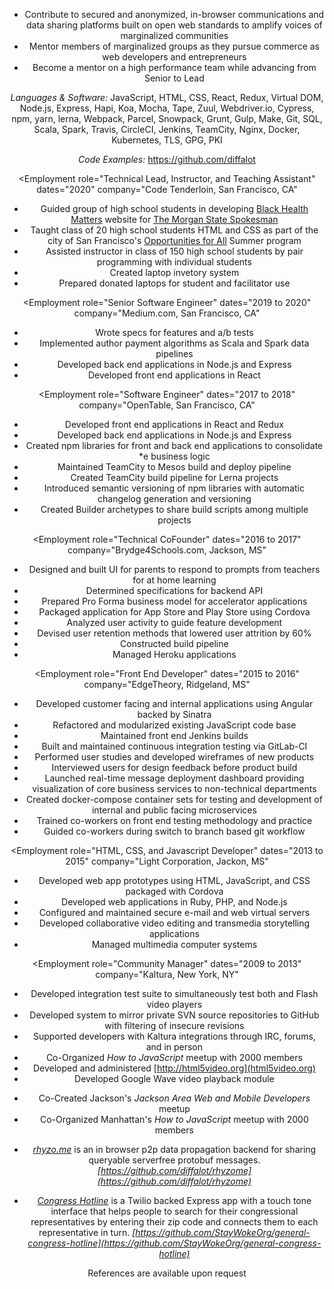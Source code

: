 


<SEO title="Alice Davis Curriculum Vitae" />

<Header
  name="Alice Davis"
  location="San Francisco, CA"
  email="alice@diff.mx"
  website="https://diff.mx/"
/>

<Section title="Objectives">

* Contribute to secured and anonymized, in-browser communications and data sharing platforms built on open web standards to amplify voices of marginalized communities
* Mentor members of marginalized groups as they pursue commerce as web developers and entrepreneurs
* Become a mentor on a high performance team while advancing from Senior to Lead

</Section>

<Section title="Computer Skills">

*Languages & Software:*
JavaScript,
HTML, CSS,
React,
Redux,
Virtual DOM,
Node.js, Express, Hapi, Koa,
Mocha, Tape, Zuul, Webdriver.io, Cypress,
npm, yarn, lerna,
Webpack, Parcel, Snowpack,
Grunt, Gulp, Make,
Git,
SQL, Scala, Spark,
Travis, CircleCI, Jenkins, TeamCity,
Nginx,
Docker, Kubernetes,
TLS, GPG, PKI

_Code Examples:_ <a href="https://github.com/diffalot" target="_blank" rel="noreferrer">https://github.com/diffalot</a>

</Section>
<Section title="Experience">

<Employment
  role="Technical Lead, Instructor, and Teaching Assistant"
  dates="2020"
  company="Code Tenderloin, San Francisco, CA"
>

* Guided group of high school students in developing [Black Health Matters](https://bhm.themsuspokesman.com/) website for [The Morgan State Spokesman](https://themsuspokesman.com/)
* Taught class of 20 high school students HTML and CSS as part of the city of San Francisco's [Opportunities for All](https://www.opps4allsf.org/welcome) Summer program
* Assisted instructor in class of 150 high school students by pair programming with  individual students
* Created laptop invetory system
* Prepared donated laptops for student and facilitator use

</Employment>

<Employment
  role="Senior Software Engineer"
  dates="2019 to 2020"
  company="Medium.com, San Francisco, CA"
>

* Wrote specs for features and a/b tests
* Implemented author payment algorithms as Scala and Spark data pipelines
* Developed back end applications in Node.js and Express
* Developed front end applications in React

</Employment>

<Employment
  role="Software Engineer"
  dates="2017 to 2018"
  company="OpenTable, San Francisco, CA"
>

 * Developed front end applications in React and Redux
 * Developed back end applications in Node.js and Express
 * Created npm libraries for front and back end applications to consolidate
 *e business logic
 * Maintained TeamCity to Mesos build and deploy pipeline
 * Created TeamCity build pipeline for Lerna projects
 * Introduced semantic versioning of npm libraries with automatic changelog generation and versioning
 * Created Builder archetypes to share build scripts among multiple projects

</Employment>

<Employment
  role="Technical CoFounder"
  dates="2016 to 2017"
  company="Brydge4Schools.com, Jackson, MS"
>

* Designed and built UI for parents to respond to prompts from teachers for at home learning
* Determined specifications for backend API
* Prepared Pro Forma business model for accelerator applications
* Packaged application for App Store and Play Store using Cordova
* Analyzed user activity to guide feature development
* Devised user retention methods that lowered user attrition by 60%
* Constructed build pipeline
* Managed Heroku applications

</Employment>





<Employment
  role="Front End Developer"
  dates="2015 to 2016"
  company="EdgeTheory, Ridgeland, MS"
>

* Developed customer facing and internal applications using Angular backed by Sinatra
* Refactored and modularized existing JavaScript code base
* Maintained front end Jenkins builds
* Built and maintained continuous integration testing via GitLab-CI
* Performed user studies and developed wireframes of new products
* Interviewed users for design feedback before product build
* Launched real-time message deployment dashboard providing visualization of core business services to non-technical departments
* Created docker-compose container sets for testing and development of internal and public facing microservices
* Trained co-workers on front end testing methodology and practice
* Guided co-workers during switch to branch based git workflow

</Employment>


<Employment
  role="HTML, CSS, and Javascript Developer"
  dates="2013 to 2015"
  company="Light Corporation, Jackon, MS"
>

* Developed web app prototypes using HTML, JavaScript, and CSS packaged with Cordova
* Developed web applications in Ruby, PHP, and Node.js
* Configured and maintained secure e-mail and web virtual servers
* Developed collaborative video editing and transmedia storytelling applications
* Managed multimedia computer systems

</Employment>






<Employment
  role="Community Manager"
  dates="2009 to 2013"
  company="Kaltura, New York, NY"
>

* Developed integration test suite to simultaneously test both and Flash video players
* Developed system to mirror private SVN source repositories to GitHub with filtering of insecure revisions
* Supported developers with Kaltura integrations through IRC, forums, and in person
* Co-Organized _How to JavaScript_ meetup with 2000 members
* Developed and administered [http://html5video.org](html5video.org)
* Developed Google Wave video playback module

</Employment>
</Section>



<Section title="Community Organization">

* Co-Created Jackson's _Jackson Area Web and Mobile Developers_ meetup
* Co-Organized Manhattan's _How to JavaScript_ meetup with 2000 members

</Section>

<Section title="Current Projects">

* _[rhyzo.me](https://github.com/diffalot/rhyzome)_ is an in browser p2p data propagation backend for sharing queryable serverfree protobuf messages. _[https://github.com/diffalot/rhyzome](https://github.com/diffalot/rhyzome)_

* _[Congress Hotline](https://github.com/StayWokeOrg/general-congress-hotline)_ is a Twilio backed Express app with a touch tone interface that helps people to search for their congressional representatives by entering their zip code and connects them to each representative in turn. _[https://github.com/StayWokeOrg/general-congress-hotline](https://github.com/StayWokeOrg/general-congress-hotline)_

</Section>

<Section title="References">

References are available upon request

</Section>
